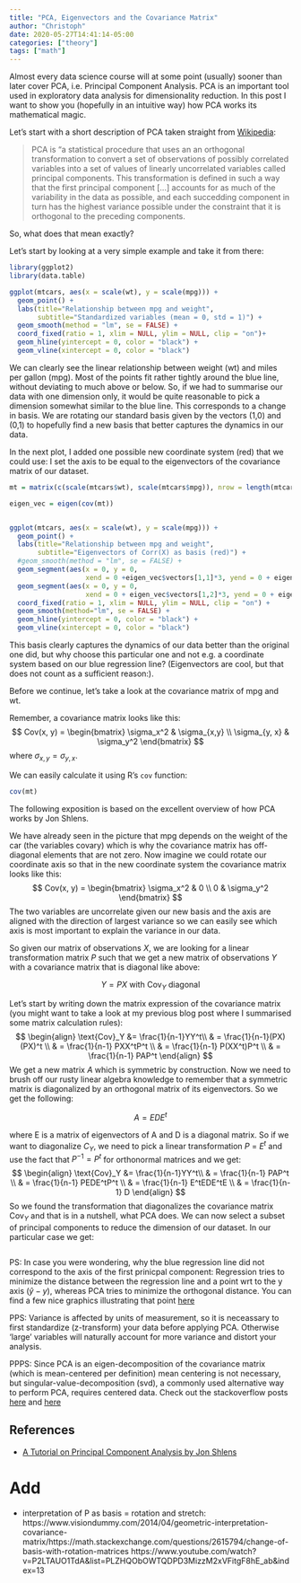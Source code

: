 ```yaml
---
title: "PCA, Eigenvectors and the Covariance Matrix"
author: "Christoph"
date: 2020-05-27T14:41:14-05:00
categories: ["theory"]
tags: ["math"]
---
```


Almost every data science course will at some point (usually) sooner than later cover PCA, i.e. Principal Component Analysis. PCA is an important tool used in exploratory data analysis for dimensionality reduction. In this post I want 
to show you (hopefully in an intuitive way) how PCA works its mathematical magic.

Let's start with a short description of PCA taken straight from [Wikipedia](https://en.wikipedia.org/wiki/Principal_component_analysis):

> PCA is "a statistical procedure that uses an an orthogonal transformation to convert a set of observations of possibly correlated variables into a set of values of linearly uncorrelated variables called principal components. This transformation is defined in such a way that the first principal component [...] accounts for as much of the variability in the data as possible, and each succedding component in turn has the highest variance possible under the constraint that it is orthogonal to the preceding components.

So, what does that mean exactly?

Let's start by looking at a very simple example and take it from there:

```r
library(ggplot2)
library(data.table)

ggplot(mtcars, aes(x = scale(wt), y = scale(mpg))) + 
  geom_point() +
  labs(title="Relationship between mpg and weight", 
       subtitle="Standardized variables (mean = 0, std = 1)") +
  geom_smooth(method = "lm", se = FALSE) +
  coord_fixed(ratio = 1, xlim = NULL, ylim = NULL, clip = "on")+
  geom_hline(yintercept = 0, color = "black") +
  geom_vline(xintercept = 0, color = "black")
```

We can clearly see the linear relationship between weight (wt) and miles per gallon (mpg). Most of the points fit rather tightly around the blue line, without deviating to much above or below. So, if we had to summarise our data with one dimension only, it would be quite reasonable to pick a dimension somewhat similar to the blue line. This corresponds to a change in basis. We are rotating our standard basis given by the vectors (1,0) and (0,1) to hopefully find a new basis that better captures the dynamics in our data.

In the next plot, I added one possible new coordinate system (red) that we could use: I set the axis to be equal to the eigenvectors of the covariance matrix of our dataset.

```r
mt = matrix(c(scale(mtcars$wt), scale(mtcars$mpg)), nrow = length(mtcars$mpg), ncol = 2)

eigen_vec = eigen(cov(mt))


ggplot(mtcars, aes(x = scale(wt), y = scale(mpg))) + 
  geom_point() +
  labs(title="Relationship between mpg and weight",
       subtitle="Eigenvectors of Corr(X) as basis (red)") +
  #geom_smooth(method = "lm", se = FALSE) +
  geom_segment(aes(x = 0, y = 0, 
                   xend = 0 +eigen_vec$vectors[1,1]*3, yend = 0 + eigen_vec$vectors[2,1]*3), arrow = arrow(length = unit(0.2, "cm")), color="red") +
  geom_segment(aes(x = 0, y = 0, 
                   xend = 0 + eigen_vec$vectors[1,2]*3, yend = 0 + eigen_vec$vectors[2,2]*3), arrow = arrow(length = unit(0.2, "cm")), color = "red")+
  coord_fixed(ratio = 1, xlim = NULL, ylim = NULL, clip = "on") + 
  geom_smooth(method="lm", se = FALSE) +
  geom_hline(yintercept = 0, color = "black") +
  geom_vline(xintercept = 0, color = "black")
```

This basis clearly captures the dynamics of our data better than the original one did, but why choose this particular one and not e.g. a coordinate system based on our blue regression line? (Eigenvectors are cool, but that does not count as a sufficient reason:).

Before we continue, let's take a look at the covariance matrix of mpg and wt.

Remember, a covariance matrix looks like this:
$$
Cov(x, y) = 
            \begin{bmatrix}
                   \sigma_x^2 & \sigma_{x,y} \\
                   \sigma_{y, x} & \sigma_y^2
             \end{bmatrix}
$$
where $\sigma_{x,y}=\sigma_{y,x}$.

We can easily calculate it using R's `cov` function:
```r
cov(mt)
```

The following exposition is based on the excellent overview of how PCA works by Jon Shlens.

We have already seen in the picture that mpg depends on the weight of the car (the variables covary) which is why the covariance matrix has off-diagonal elements that are not zero. Now imagine we could rotate our coordinate axis so that in the new coordinate system the covariance matrix looks like this:
$$
Cov(x, y) = 
            \begin{bmatrix}
                   \sigma_x^2 & 0 \\
                   0 & \sigma_y^2
             \end{bmatrix}
$$
The two variables are uncorrelate given our new basis and the axis are aligned with the direction of largest variance so we can easily see which axis is most important to explain the variance in our data.

So given our matrix of observations $X$, we are looking for a linear transformation matrix $P$ such that we get a new matrix of observations $Y$ with a covariance matrix that is diagonal like above:

$$
Y = PX \text{ with } \text{Cov}_Y \text{ diagonal}
$$



Let's start by writing down the matrix expression of the covariance matrix (you might want to take a look at my previous blog post where I summarised some matrix calculation rules):
$$
\begin{align}
\text{Cov}_Y &= \frac{1}{n-1}YY^t\\
 & = \frac{1}{n-1}(PX)(PX)^t \\
 & = \frac{1}{n-1} PXX^tP^t \\
 & = \frac{1}{n-1} P(XX^t)P^t \\
 & = \frac{1}{n-1} PAP^t
\end{align}
$$
We get a new matrix $A$ which is symmetric by construction. Now we need to brush off our rusty linear algebra knowledge to remember that a symmetric matrix is diagonalized by an orthogonal matrix of its eigenvectors. So we get the following:

$$
A = EDE^t
$$

where E is a matrix of eigenvectors of A and D is a diagonal matrix. So if we want to diagonalize $C_Y$, we need to pick a linear transformation $P$ = $E^t$ and use the fact that $P^{-1}=P^t$ for orthonormal matrices and we get:
$$
\begin{align}
\text{Cov}_Y &= \frac{1}{n-1}YY^t\\
 & = \frac{1}{n-1} PAP^t \\
 & = \frac{1}{n-1} PEDE^tP^t \\
 & = \frac{1}{n-1} E^tEDE^tE \\
 & = \frac{1}{n-1} D
\end{align}
$$
So we found the transformation that diagonalizes the covariance matrix $\text{Cov}_Y$ and that is in a nutshell, what PCA does. We can now select a subset of principal components to reduce the dimension of our dataset. In our particular case we get:

```r

```


PS:
In case you were wondering, why the blue regression line did not correspond to the axis of the first prinicpal component: Regression tries to minimize the distance between the regression line and a point wrt to the y axis ($\hat{y} - y$), whereas PCA tries to minimize the orthogonal distance. You can find a few nice graphics illustrating that point [here](https://shankarmsy.github.io/posts/pca-vs-lr.html)

PPS:
Variance is affected by units of measurement, so it is neceassary to first standardize (z-transform) your data before applying PCA. Otherwise 'large' variables will naturally account for more variance and distort your analysis. 

PPPS: 
Since PCA is an eigen-decomposition of the covariance matrix (which is mean-centered per definition) mean centering is not necessary, but singular-value-decomposition (svd), a commonly used alternative way to perform PCA, requires centered data. Check out the stackoverflow posts [here](https://stats.stackexchange.com/questions/134282/relationship-between-svd-and-pca-how-to-use-svd-to-perform-pca) and [here](https://stats.stackexchange.com/questions/189822/how-does-centering-make-a-difference-in-pca-for-svd-and-eigen-decomposition)


## References

- [A Tutorial on Principal Component Analysis by Jon Shlens](https://www.cs.princeton.edu/picasso/mats/PCA-Tutorial-Intuition_jp.pdf)







# Add
- interpretation of P as basis = rotation and stretch:
https://www.visiondummy.com/2014/04/geometric-interpretation-covariance-matrix/https://math.stackexchange.com/questions/2615794/change-of-basis-with-rotation-matrices
https://www.youtube.com/watch?v=P2LTAUO1TdA&list=PLZHQObOWTQDPD3MizzM2xVFitgF8hE_ab&index=13